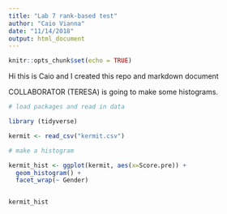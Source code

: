 ```yaml
---
title: "Lab 7 rank-based test"
author: "Caio Vianna"
date: "11/14/2018"
output: html_document
---
```


```r
knitr::opts_chunk$set(echo = TRUE)
```

Hi this is Caio and I created this repo and markdown document

COLLABORATOR (TERESA) is going to make some histograms.

```r

# load packages and read in data

library (tidyverse)

kermit <- read_csv("kermit.csv")

# make a histogram 

kermit_hist <- ggplot(kermit, aes(x=Score.pre)) +
  geom_histogram() +
  facet_wrap(~ Gender)


kermit_hist
```

